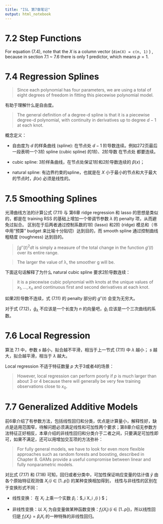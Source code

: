 ```yaml
---
title: "ISL 第7章笔记"
output: html_notebook
---
```


# 7.2 Step Functions

For equation (7.4), note that the $X$ is a column vector (`dim(X) = c(n, 1)` ) , because in section 7.1 ~ 7.6 there is only 1 predictor, which means $p = 1$.

# 7.4 Regression Splines

> Since each polynomial has four parameters, we are using a total of eight degrees of freedom in fitting this piecewise polynomial model.

有助于理解什么是自由度。

> The general definition of a degree-d spline is that it is a piecewise  degree-d polynomial, with continuity in derivatives up to degree $d − 1$ at  each knot.

概念定义：

* 自由度为 $d$ 的样条曲线 (spline):  在节点处 $d-1$ 阶导数连续。例如272页最后一段表明一个3阶 spline (cubic spline) 的1阶、2阶导数 在节点处 都要连续。

* cubic spline: 3阶样条曲线，在节点处保证1阶和2阶导数连续的 $\beta(x)$；

* natural spline: 有边界约束的spline，也就是在 $X$ 小于最小的节点和大于最大的节点时，$\beta(x)$ 必须是线性的。

# 7.5 Smoothing Splines

光滑曲线方法的计算公式 (7.11) 与 第6章 ridge regression 和 lasso 的思想是类似的，都是在 training RSS 的基础上增加一个带调节参数 $\lambda$ 的 penalty 项，从而避免过拟合。
区别在于后两者通过控制系数的1阶 (lasso) 和2阶 (ridge) 模总和（书中用“预算” budget 来比喻十分贴切）达到目的，而 smooth spline 通过控制曲线粗糙度 (roughness) 达到目的。

> $\int g''(t)^2dt$ is simply a measure of the total change in the function $g'(t)$ over its entire range.

> The larger the value of λ, the smoother g will be.

下面这句话解释了为什么 natural cubic spline 要求2阶导数连续：

> it is a piecewise cubic polynomial with knots at the unique values of $x_1, \dots, x_n$ and continuous first and second derivatives at each knot.

如果2阶导数不连续，式 (7.11) 的 penalty 部分的 $g''(t)$ 会变为无穷大。

对于式 (7.12)，$\hat g_\lambda$ 不应该是一个长度为 $n$ 的向量吧，$\hat g_i$ 应该是一个三次曲线的系数。

# 7.6 Local Regression

算法 7.1 中，参数 $s$ 越小，拟合越不平滑，相当于上一节式 (7.11) 中 $\lambda$ 越小；
$s$ 越大，拟合越平滑，相当于 $\lambda$ 越大。

Local regression 不适于特征数量 $p$ 大于3或者4的场景：

> However, local regression can perform poorly if $p$ is much larger than about 3 or 4 because there will generally be very few training observations close to $x_0$.

# 7.7 Generalized Additive Models

前6章介绍了有参数方法，包括线性回归和分类，优点是计算量小，解释性好，缺点是适用范围窄，待解问题必须满足线性和可加性两个要求；第8章介绍无参数方法特征正好相反，本章介绍的非线性回归和分类介于二者之间，只要满足可加性即可，如果不满足，还可以用增加交互项的方法弥补：

> For fully general models, we have to look for even more flexible approaches  such as random forests and boosting, described in Chapter 8. GAMs provide
a useful compromise between linear and fully nonparametric models.

对比式 (7.17) 和 (7.18) 可知，回归或者分类中，可加性保证响应变量的估计值 $\hat y$ 由各个原始特征观测值 $X_i \,(i \in [1..p])$ 的某种变换相加得到，
线性与非线性的区别在于变换形式不同：

* 线性变换： 在 $X_i$ 上乘一个实数 $\beta_i$：$\beta_i X_i \,(i \in [1..p]) $；

* 非线性变换：以 $X_i$ 为自变量做某种函数变换：$f_i(X_i) \,(i \in [1..p])$，所以线性回归是 $f_i(X_i) = \beta_i X_i$ 的一种特殊的非线性回归。


